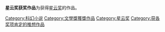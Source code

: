 {{Catnav|頁面分類|各種主題的頁面分類|類型|小說類型|科幻小说}}
{{Catnav|頁面分類|人类社会|競賽|獎項|文學獎}}
{{Catnav|頁面分類|人类社会|獎勵|獎項|文學獎}}
{{Catnav|頁面分類|人类社会|文化|文学|文學獎}}
{{Catnav|頁面分類|人文學科|艺术|文学|文學獎}}
{{Catnav|頁面分類|人文學科|文学|文學獎}}

'''星云奖获奖作品'''为获得[[星云奖|星云奖]]的作品。
[[Category:科幻小说|Category:科幻小说]]
[[Category:文學獎獲獎作品|Category:文學獎獲獎作品]]
[[Category:星云奖|Category:星云奖]]
[[Category:获各奖项肯定的推想作品|Category:获各奖项肯定的推想作品]]
